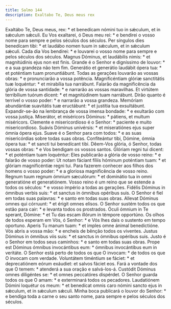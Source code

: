 ```yaml
---
title: Salmo 144
description: Exaltabo Te, Deus meus rex
---
```


<div class="side-by-side not-content">
  <span>
    Exaltábo Te, Deus meus, rex: * et benedícam nómini tuo in sǽculum, et in
    sǽculum sǽculi.
  </span>
  <span>
    Eu Vos exaltarei, ó Deus meu rei: * e bendirei o vosso nome para sempre e
    pelos séculos dos séculos.
  </span>
  <span>
    Per síngulos dies benedícam tibi: * et laudábo nomen tuum in sǽculum, et in
    sǽculum sǽculi.
  </span>
  <span>
    Cada dia Vos bendirei: * e louvarei o vosso nome para sempre e pelos séculos
    dos séculos.
  </span>
  <span>
    Magnus Dóminus, et laudábilis nimis: * et magnitúdinis ejus non est finis.
  </span>
  <span>
    Grande é o Senhor e digníssimo de louvor: * e a sua grandeza não tem fim.
  </span>
  <span>
    Generátio et generátio laudábit ópera tua: * et poténtiam tuam
    pronuntiábunt.
  </span>
  <span>
    Todas as gerações louvarão as vossas obras: * e pronunciarão a vossa
    potência.
  </span>
  <span>
    Magnificéntiam glóriæ sanctitátis tuæ loquéntur: * et mirabília tua
    narrábunt.
  </span>
  <span>
    Falarão da magnificência da glória de vossa santidade: * e narrarão as
    vossas maravilhas.
  </span>
  <span>
    Et virtútem terribílium tuórum dicent: * et magnitúdinem tuam narrábunt.
  </span>
  <span>
    Dirão quanto é terrível o vosso poder: * e narrarão a vossa grandeza.
  </span>
  <span>
    Memóriam abundántiæ suavitátis tuæ eructábunt: * et justítia tua
    exsultábunt.
  </span>
  <span>
    Expandir-se-ão na lembrança de vossa imensa bondade: * e exultarão com vossa
    justiça.
  </span>
  <span>
    Miserátor, et miséricors Dóminus: * pátiens, et multum miséricors.
  </span>
  <span>
    Clemente e misericordioso é o Senhor: * paciente e muito misericordioso.
  </span>
  <span>
    Suávis Dóminus univérsis: * et miseratiónes ejus super ómnia ópera ejus.
  </span>
  <span>
    Suave é o Senhor para com todos: * e as suas misericórdias sobre todas suas
    obras.
  </span>
  <span>
    Confiteántur tibi, Dómine, ómnia ópera tua: * et sancti tui benedícant tibi.
  </span>
  <span>
    Dêem-Vos glória, ó Senhor, todas vossas obras: * e Vos bendigam os vossos
    santos.
  </span>
  <span>Glóriam regni tui dicent: * et poténtiam tuam loquéntur:</span>
  <span>
    Eles publicarão a glória de vosso reino: * e falarão de vosso poder:
  </span>
  <span>
    Ut notam fáciant fíliis hóminum poténtiam tuam: * et glóriam magnificéntiæ
    regni tui.
  </span>
  <span>
    Para fazerem conhecer aos filhos dos homens o vosso poder: * e a gloriosa
    magnificência de vosso reino.
  </span>
  <span>
    Regnum tuum regnum ómnium sæculórum: * et dominátio tua in omni generatióne
    et generatiónem.
  </span>
  <span>
    Vosso reino é um reino que se estende a todos os séculos: * e vosso império
    a todas as gerações.
  </span>
  <span>
    Fidélis Dóminus in ómnibus verbis suis: * et sanctus in ómnibus opéribus
    suis.
  </span>
  <span>
    O Senhor é fiel em todas suas palavras: * e santo em todas suas obras.
  </span>
  <span>Allevat Dóminus omnes qui córruunt: * et érigit omnes elísos.</span>
  <span>
    O Senhor sustém todos os que estão para cair: * e levanta todos os
    prostrados.
  </span>
  <span>
    Óculi ómnium in Te sperant, Dómine: * et Tu das escam illórum in témpore
    opportúno.
  </span>
  <span>
    Os olhos de todos esperam em Vós, ó Senhor: * e Vós lhes dais o sustento em
    tempo oportuno.
  </span>
  <span>Aperis Tu manum tuam: * et imples omne ánimal benedictióne.</span>
  <span>Vós abris a vossa mão: * e encheis de bênção todos os viventes.</span>
  <span>
    Justus Dóminus in ómnibus viis suis: * et sanctus in ómnibus opéribus suis.
  </span>
  <span>
    Justo é o Senhor em todos seus caminhos: * e santo em todas suas obras.
  </span>
  <span>
    Prope est Dóminus ómnibus invocántibus eum: * ómnibus invocántibus eum in
    veritáte.
  </span>
  <span>
    O Senhor está perto de todos os que O invocam: * de todos os que O invocam
    com verdade.
  </span>
  <span>
    Voluntátem timéntium se fáciet: * et deprecatiónem eórum exáudiet: et salvos
    fáciet eos.
  </span>
  <span>
    Fará a vontade dos que O temem: * atenderá a sua oração e salvá-los-á.
  </span>
  <span>
    Custódit Dóminus omnes diligéntes se: * et omnes peccatóres dispérdet.
  </span>
  <span>
    O Senhor guarda todos os que O amam: * e exterminará todos os pecadores.
  </span>
  <span>
    Laudatiónem Dómini loquétur os meum: * et benedícat omnis caro nómini sancto
    ejus in sǽculum, et in sǽculum sǽculi.
  </span>
  <span>
    Minha boca publicará o louvor do Senhor: * e bendiga toda a carne o seu
    santo nome, para sempre e pelos séculos dos séculos.
  </span>
</div>
